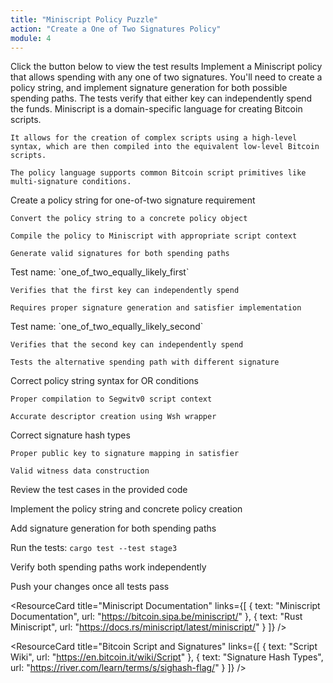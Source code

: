 ```yaml
---
title: "Miniscript Policy Puzzle"
action: "Create a One of Two Signatures Policy"
module: 4
---
```


<ContentBox title="" description="">
<TestResult title="Test Result" status="not started" moduleNumber={4}>
  Click the button below to view the test results
</TestResult>

<ChallengeBrief title="Create a One of Two Signatures Policy">
Implement a Miniscript policy that allows spending with any one of two signatures. You'll need to create a policy string, and implement signature generation for both possible spending paths. The tests verify that either key can independently spend the funds.
</ChallengeBrief>

<ConceptCard title="Miniscript Policy Fundamentals">
  <ListItem title="Miniscript Syntax">
    Miniscript is a domain-specific language for creating Bitcoin scripts.

    It allows for the creation of complex scripts using a high-level syntax, which are then compiled into the equivalent low-level Bitcoin scripts.

    The policy language supports common Bitcoin script primitives like multi-signature conditions.
  </ListItem>

  <ListItem title="Implementation Tasks">
    Create a policy string for one-of-two signature requirement

    Convert the policy string to a concrete policy object

    Compile the policy to Miniscript with appropriate script context

    Generate valid signatures for both spending paths
  </ListItem>
</ConceptCard>

<ConceptCard title="Test Cases Overview">
  <ListItem title="First Key Spending Path">
    Test name: `one_of_two_equally_likely_first`
    
    Verifies that the first key can independently spend
    
    Requires proper signature generation and satisfier implementation
  </ListItem>

  <ListItem title="Second Key Spending Path">
    Test name: `one_of_two_equally_likely_second`
    
    Verifies that the second key can independently spend
    
    Tests the alternative spending path with different signature
  </ListItem>
</ConceptCard>

<ConceptCard title="Common Issues to Look For">
  <ListItem title="Policy Creation">
    Correct policy string syntax for OR conditions

    Proper compilation to Segwitv0 script context

    Accurate descriptor creation using Wsh wrapper
  </ListItem>

  <ListItem title="Signature Generation">
    Correct signature hash types

    Proper public key to signature mapping in satisfier

    Valid witness data construction
  </ListItem>
</ConceptCard>

<SetupSteps>
  Review the test cases in the provided code

  Implement the policy string and concrete policy creation

  Add signature generation for both spending paths

  Run the tests: `cargo test --test stage3`

  Verify both spending paths work independently

  Push your changes once all tests pass
</SetupSteps>

<ResourceSection>
<ResourceCard 
  title="Miniscript Puzzle Overview"
  links={[
    { text: "Miniscript Puzzle Overview", url: "https://gist.github.com/Extheoisah/0e1127121b3ad7620ac75ee29c7cd97f" }
  ]}
/>

<ResourceCard 
  title="Miniscript Documentation"
  links={[
    { text: "Miniscript Documentation", url: "https://bitcoin.sipa.be/miniscript/" },
    { text: "Rust Miniscript", url: "https://docs.rs/miniscript/latest/miniscript/" }
  ]}
/>

<ResourceCard 
  title="Bitcoin Script and Signatures"
  links={[
    { text: "Script Wiki", url: "https://en.bitcoin.it/wiki/Script" },
    { text: "Signature Hash Types", url: "https://river.com/learn/terms/s/sighash-flag/" }
  ]}
/>
</ResourceSection>
</ContentBox>